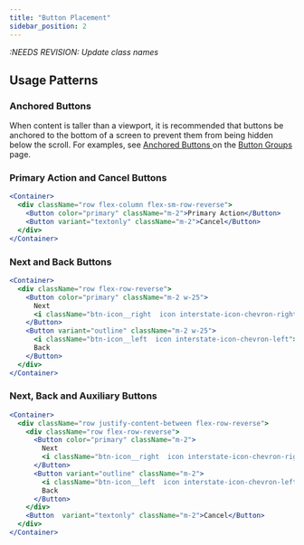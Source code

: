```yaml
---
title: "Button Placement"
sidebar_position: 2
---
```


_:NEEDS REVISION: Update class names_

## Usage Patterns

### Anchored Buttons

When content is taller than a viewport, it is recommended that buttons be anchored to the bottom of a screen to prevent them from being hidden below the scroll. For examples, see <a href="https://interstate.coxautoinc.com/docs/components/button/#anchored-buttons"> Anchored Buttons </a> on the <a href="https://interstate.coxautoinc.com/docs/components/button/"> Button Groups </a> page. 

### Primary Action and Cancel Buttons

```jsx live
<Container>
  <div className="row flex-column flex-sm-row-reverse">
    <Button color="primary" className="m-2">Primary Action</Button>
    <Button variant="textonly" className="m-2">Cancel</Button>
  </div>
</Container>
```

### Next and Back Buttons

```jsx live
<Container>
  <div className="row flex-row-reverse">
    <Button color="primary" className="m-2 w-25">
      Next
      <i className="btn-icon__right  icon interstate-icon-chevron-right"></i>
    </Button>
    <Button variant="outline" className="m-2 w-25">
      <i className="btn-icon__left  icon interstate-icon-chevron-left"></i>
      Back
    </Button>
  </div>
</Container>
```

### Next, Back and Auxiliary Buttons

```jsx live
<Container>
  <div className="row justify-content-between flex-row-reverse">
    <div className="row flex-row-reverse">
      <Button color="primary" className="m-2">
        Next
        <i className="btn-icon__right  icon interstate-icon-chevron-right"></i>
      </Button>
      <Button variant="outline" className="m-2">
        <i className="btn-icon__left  icon interstate-icon-chevron-left"></i>
        Back
      </Button>
    </div>
    <Button  variant="textonly" className="m-2">Cancel</Button>
  </div>
</Container>
```

